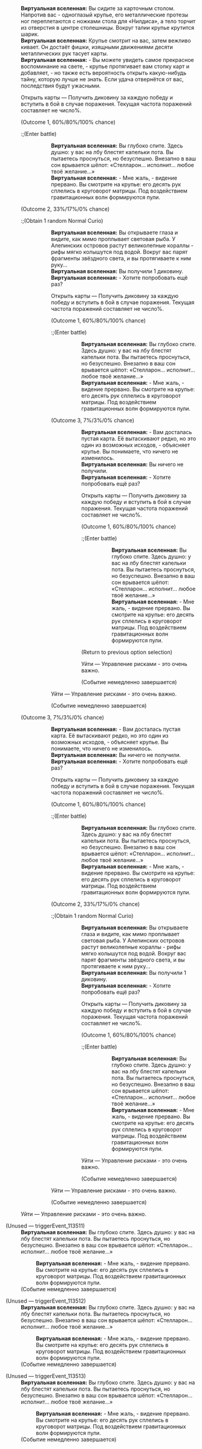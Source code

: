 {{Диалог Начало}}
:'''Виртуальная вселенная:''' Вы сидите за карточным столом. Напротив вас - одноглазый крупье, его металлические протезы ног переплетаются с ножками стола для «Нилдиса», а тело торчит из отверстия в центре столешницы. Вокруг талии крупье крутится шарик.
:'''Виртуальная вселенная:''' Крупье смотрит на вас, затем вежливо кивает. Он достаёт фишки, изящными движениями десяти металлических рук тасует карты.
:'''Виртуальная вселенная:''' - Вы можете увидеть самое прекрасное воспоминание на свете, - крупье протягивает вам стопку карт и добавляет, - но также есть вероятность открыть какую-нибудь тайну, которую лучше не знать. Если удача отвернётся от вас, последствия будут ужасными.
:{{Диалог|Звезда}} Открыть карты &mdash; Получить диковину за каждую победу и вступить в бой в случае поражения. Текущая частота поражений составляет не&nbsp;число%.
:;(Outcome 1, 60%/80%/100% chance)
::;(Enter battle)
:::{{Список врагов|mode=sent|Рейнджер пустоты: Подавитель*1/-25% НР; Тень хранительницы*1/-25% НР}}
:::'''Виртуальная вселенная:''' Вы глубоко спите. Здесь душно: у вас на лбу блестят капельки пота. Вы пытаетесь проснуться, но безуспешно. Внезапно в ваш сон врывается шёпот: «Стелларон... исполнит... любое твоё желание...»
:::'''Виртуальная вселенная:''' - Мне жаль, - видение прервано. Вы смотрите на крупье: его десять рук сплелись в круговорот матрицы. Под воздействием гравитационных волн формируются пули.
::;(Событие немедленно завершается)
:;(Outcome 2, 33%/17%/0% chance)
::;(Obtain 1 random Normal Curio)
:::'''Виртуальная вселенная:''' Вы открываете глаза и видите, как мимо проплывает световая рыба. У Алепинских островов растут великолепные кораллы - рифы мягко колышутся под водой. Вокруг вас парят фрагменты звёздного света, и вы протягиваете к ним руку...
:::'''Виртуальная вселенная:''' Вы получили 1 диковину.
:::'''Виртуальная вселенная:''' - Хотите попробовать ещё раз?
:::{{Диалог|Звезда}} Открыть карты &mdash; Получить диковину за каждую победу и вступить в бой в случае поражения. Текущая частота поражений составляет не&nbsp;число%.
:::;(Outcome 1, 60%/80%/100% chance)
::::;(Enter battle)
:::::{{Список врагов|mode=sent|Рейнджер пустоты: Подавитель*1/-25% НР; Тень хранительницы*1/-25% НР}}
:::::'''Виртуальная вселенная:''' Вы глубоко спите. Здесь душно: у вас на лбу блестят капельки пота. Вы пытаетесь проснуться, но безуспешно. Внезапно в ваш сон врывается шёпот: «Стелларон... исполнит... любое твоё желание...»
:::::'''Виртуальная вселенная:''' - Мне жаль, - видение прервано. Вы смотрите на крупье: его десять рук сплелись в круговорот матрицы. Под воздействием гравитационных волн формируются пули.
::::;(Событие немедленно завершается)
:::;(Outcome 3, 7%/3%/0% chance)
:::::'''Виртуальная вселенная:''' - Вам досталась пустая карта. Её вытаскивают редко, но это один из возможных исходов, - объясняет крупье. Вы понимаете, что ничего не изменилось.
:::::'''Виртуальная вселенная:''' Вы ничего не получили.
:::::'''Виртуальная вселенная:''' - Хотите попробовать ещё раз?
:::::{{Диалог|Звезда}} Открыть карты &mdash; Получить диковину за каждую победу и вступить в бой в случае поражения. Текущая частота поражений составляет не&nbsp;число%.
:::::;(Outcome 1, 60%/80%/100% chance)
::::::;(Enter battle)
:::::::{{Список врагов|mode=sent|Рейнджер пустоты: Подавитель*1/-25% НР; Тень хранительницы*1/-25% НР}}
:::::::'''Виртуальная вселенная:''' Вы глубоко спите. Здесь душно: у вас на лбу блестят капельки пота. Вы пытаетесь проснуться, но безуспешно. Внезапно в ваш сон врывается шёпот: «Стелларон... исполнит... любое твоё желание...»
:::::::'''Виртуальная вселенная:''' - Мне жаль, - видение прервано. Вы смотрите на крупье: его десять рук сплелись в круговорот матрицы. Под воздействием гравитационных волн формируются пули.
::::::;(Событие немедленно завершается)
:::::;(Return to previous option selection)
:::::{{Диалог|Звезда}} Уйти &mdash; Управление рисками - это очень важно.
:::::;(Событие немедленно завершается)
:::{{Диалог|Звезда}} Уйти &mdash; Управление рисками - это очень важно.
:::;(Событие немедленно завершается)
:;(Outcome 3, 7%/3%/0% chance)
:::'''Виртуальная вселенная:''' - Вам досталась пустая карта. Её вытаскивают редко, но это один из возможных исходов, - объясняет крупье. Вы понимаете, что ничего не изменилось.
:::'''Виртуальная вселенная:''' Вы ничего не получили.
:::'''Виртуальная вселенная:''' - Хотите попробовать ещё раз?
:::{{Диалог|Звезда}} Открыть карты &mdash; Получить диковину за каждую победу и вступить в бой в случае поражения. Текущая частота поражений составляет не&nbsp;число%.
:::;(Outcome 1, 60%/80%/100% chance)
::::;(Enter battle)
:::::{{Список врагов|mode=sent|Рейнджер пустоты: Подавитель*1/-25% НР; Тень хранительницы*1/-25% НР}}
:::::'''Виртуальная вселенная:''' Вы глубоко спите. Здесь душно: у вас на лбу блестят капельки пота. Вы пытаетесь проснуться, но безуспешно. Внезапно в ваш сон врывается шёпот: «Стелларон... исполнит... любое твоё желание...»
:::::'''Виртуальная вселенная:''' - Мне жаль, - видение прервано. Вы смотрите на крупье: его десять рук сплелись в круговорот матрицы. Под воздействием гравитационных волн формируются пули.
::::;(Событие немедленно завершается)
:::;(Outcome 2, 33%/17%/0% chance)
::::;(Obtain 1 random Normal Curio)
:::::'''Виртуальная вселенная:''' Вы открываете глаза и видите, как мимо проплывает световая рыба. У Алепинских островов растут великолепные кораллы - рифы мягко колышутся под водой. Вокруг вас парят фрагменты звёздного света, и вы протягиваете к ним руку...
:::::'''Виртуальная вселенная:''' Вы получили 1 диковину.
:::::'''Виртуальная вселенная:''' - Хотите попробовать ещё раз?
:::::{{Диалог|Звезда}} Открыть карты &mdash; Получить диковину за каждую победу и вступить в бой в случае поражения. Текущая частота поражений составляет не&nbsp;число%.
:::::;(Outcome 1, 60%/80%/100% chance)
::::::;(Enter battle)
:::::::{{Список врагов|mode=sent|Рейнджер пустоты: Подавитель*1/-25% НР; Тень хранительницы*1/-25% НР}}
:::::::'''Виртуальная вселенная:''' Вы глубоко спите. Здесь душно: у вас на лбу блестят капельки пота. Вы пытаетесь проснуться, но безуспешно. Внезапно в ваш сон врывается шёпот: «Стелларон... исполнит... любое твоё желание...»
:::::::'''Виртуальная вселенная:''' - Мне жаль, - видение прервано. Вы смотрите на крупье: его десять рук сплелись в круговорот матрицы. Под воздействием гравитационных волн формируются пули.
::::::;(Событие немедленно завершается)
:::::{{Диалог|Звезда}} Уйти &mdash; Управление рисками - это очень важно.
:::::;(Событие немедленно завершается)
:::{{Диалог|Звезда}} Уйти &mdash; Управление рисками - это очень важно.
:::;(Событие немедленно завершается)
:{{Диалог|Звезда}} Уйти &mdash; Управление рисками - это очень важно.

;(Unused &mdash; triggerEvent_113511)
:'''Виртуальная вселенная:''' Вы глубоко спите. Здесь душно: у вас на лбу блестят капельки пота. Вы пытаетесь проснуться, но безуспешно. Внезапно в ваш сон врывается шёпот: «Стелларон... исполнит... любое твоё желание...»
::'''Виртуальная вселенная:''' - Мне жаль, - видение прервано. Вы смотрите на крупье: его десять рук сплелись в круговорот матрицы. Под воздействием гравитационных волн формируются пули.
:;(Событие немедленно завершается)

;(Unused &mdash; triggerEvent_113512)
:'''Виртуальная вселенная:''' Вы глубоко спите. Здесь душно: у вас на лбу блестят капельки пота. Вы пытаетесь проснуться, но безуспешно. Внезапно в ваш сон врывается шёпот: «Стелларон... исполнит... любое твоё желание...»
::'''Виртуальная вселенная:''' - Мне жаль, - видение прервано. Вы смотрите на крупье: его десять рук сплелись в круговорот матрицы. Под воздействием гравитационных волн формируются пули.
:;(Событие немедленно завершается)

;(Unused &mdash; triggerEvent_113513)
:'''Виртуальная вселенная:''' Вы глубоко спите. Здесь душно: у вас на лбу блестят капельки пота. Вы пытаетесь проснуться, но безуспешно. Внезапно в ваш сон врывается шёпот: «Стелларон... исполнит... любое твоё желание...»
::'''Виртуальная вселенная:''' - Мне жаль, - видение прервано. Вы смотрите на крупье: его десять рук сплелись в круговорот матрицы. Под воздействием гравитационных волн формируются пули.
:;(Событие немедленно завершается)
{{Диалог Конец}}